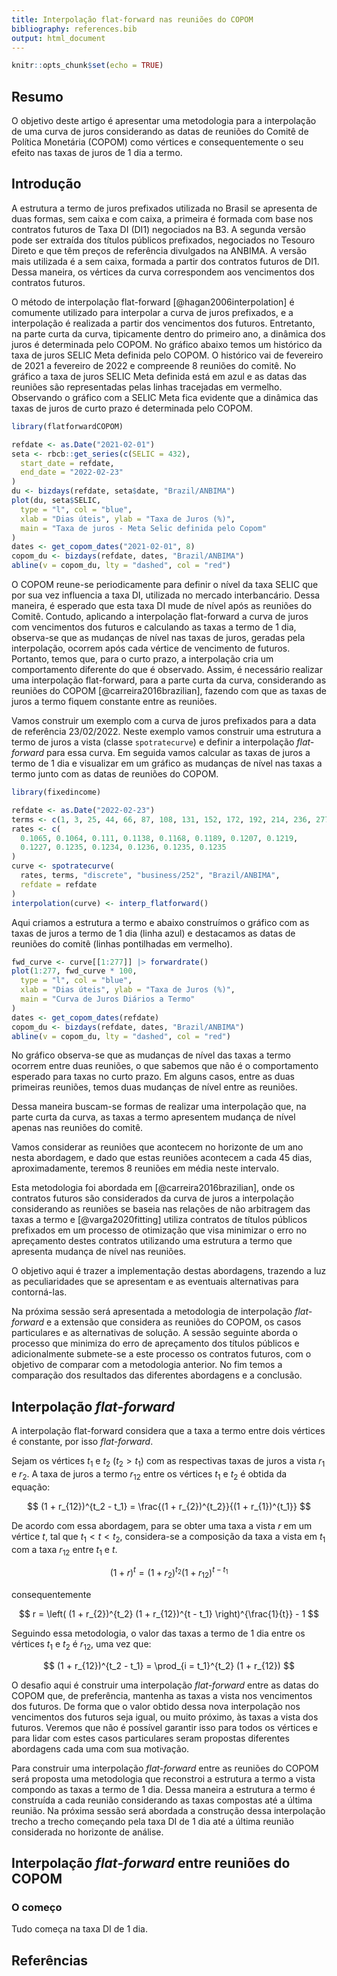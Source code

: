 ```yaml
---
title: Interpolação flat-forward nas reuniões do COPOM
bibliography: references.bib
output: html_document
---
```


```r
knitr::opts_chunk$set(echo = TRUE)
```

## Resumo

O objetivo deste artigo é apresentar uma metodologia para a interpolação de uma
curva de juros considerando as datas de reuniões do Comitê de Política
Monetária (COPOM) como vértices e consequentemente o seu efeito nas taxas
de juros de 1 dia a termo.


## Introdução

A estrutura a termo de juros prefixados utilizada no Brasil se apresenta de
duas formas, sem caixa e com caixa, a primeira é formada com base nos contratos
futuros de Taxa DI (DI1) negociados na B3.
A segunda versão pode ser extraída dos títulos públicos prefixados, negociados
no Tesouro Direto e que têm preços de referência divulgados na ANBIMA.
A versão mais utilizada é a sem caixa, formada a partir dos contratos futuros
de DI1.
Dessa maneira, os vértices da curva correspondem aos vencimentos dos contratos
futuros.

O método de interpolação flat-forward [@hagan2006interpolation] é comumente
utilizado para interpolar a curva de juros prefixados, e a interpolação é
realizada a partir dos vencimentos dos futuros.
Entretanto, na parte curta da curva, tipicamente dentro do primeiro ano,
a dinâmica dos juros é determinada pelo COPOM.
No gráfico abaixo temos um histórico da taxa de juros SELIC Meta
definida pelo COPOM.
O histórico vai de fevereiro de 2021 a fevereiro de 2022 e compreende 8 reuniões
do comitê.
No gráfico a taxa de juros SELIC Meta definida está em azul e as datas das
reuniões são representadas pelas linhas tracejadas em vermelho.
Observando o gráfico com a SELIC Meta fica evidente que a dinâmica das taxas
de juros de curto prazo é determinada pelo COPOM.

```r
library(flatforwardCOPOM)

refdate <- as.Date("2021-02-01")
seta <- rbcb::get_series(c(SELIC = 432),
  start_date = refdate,
  end_date = "2022-02-23"
)
du <- bizdays(refdate, seta$date, "Brazil/ANBIMA")
plot(du, seta$SELIC,
  type = "l", col = "blue",
  xlab = "Dias úteis", ylab = "Taxa de Juros (%)",
  main = "Taxa de juros - Meta Selic definida pelo Copom"
)
dates <- get_copom_dates("2021-02-01", 8)
copom_du <- bizdays(refdate, dates, "Brazil/ANBIMA")
abline(v = copom_du, lty = "dashed", col = "red")
```

O COPOM reune-se periodicamente para definir o nível da taxa SELIC que por sua
vez influencia a taxa DI, utilizada no mercado interbancário.
Dessa maneira, é esperado que esta taxa DI mude de nível após as reuniões do
Comitê.
Contudo, aplicando a interpolação flat-forward a curva de juros com vencimentos
dos futuros e calculando as taxas a termo de 1 dia, observa-se que as mudanças
de nível nas taxas de juros, geradas pela interpolação,
ocorrem após cada vértice de vencimento de futuros.
Portanto, temos que, para o curto prazo, a interpolação cria um comportamento
diferente do que é observado.
Assim, é necessário realizar uma interpolação flat-forward, para a parte curta
da curva, considerando as reuniões do COPOM [@carreira2016brazilian],
fazendo com que as taxas de juros a termo fiquem constante entre as reuniões.

Vamos construir um exemplo com a curva de juros prefixados para a data de
referência 23/02/2022.
Neste exemplo vamos construir uma estrutura a termo de juros a vista
(classe `spotratecurve`) e definir a interpolação *flat-forward* para essa
curva.
Em seguida vamos calcular as taxas de juros a termo de 1 dia e visualizar em
um gráfico as mudanças de nível nas taxas a termo junto com as datas de reuniões
do COPOM.

```r
library(fixedincome)

refdate <- as.Date("2022-02-23")
terms <- c(1, 3, 25, 44, 66, 87, 108, 131, 152, 172, 192, 214, 236, 277)
rates <- c(
  0.1065, 0.1064, 0.111, 0.1138, 0.1168, 0.1189, 0.1207, 0.1219,
  0.1227, 0.1235, 0.1234, 0.1236, 0.1235, 0.1235
)
curve <- spotratecurve(
  rates, terms, "discrete", "business/252", "Brazil/ANBIMA",
  refdate = refdate
)
interpolation(curve) <- interp_flatforward()
```

Aqui criamos a estrutura a termo e abaixo construímos o gráfico com as taxas de
juros a termo de 1 dia (linha azul) e destacamos as datas de reuniões do
comitê (linhas pontilhadas em vermelho).

```r
fwd_curve <- curve[[1:277]] |> forwardrate()
plot(1:277, fwd_curve * 100,
  type = "l", col = "blue",
  xlab = "Dias úteis", ylab = "Taxa de Juros (%)",
  main = "Curva de Juros Diários a Termo"
)
dates <- get_copom_dates(refdate)
copom_du <- bizdays(refdate, dates, "Brazil/ANBIMA")
abline(v = copom_du, lty = "dashed", col = "red")
```

No gráfico observa-se que as mudanças de nível das taxas a termo ocorrem entre
duas reuniões, o que sabemos que não é o comportamento esperado para taxas no
curto prazo.
Em alguns casos, entre as duas primeiras reuniões, temos duas mudanças de nível
entre as reuniões.

Dessa maneira buscam-se formas de realizar uma interpolação que, na parte curta
da curva, as taxas a termo apresentem mudança de nível apenas nas reuniões do
comitê.

Vamos considerar as reuniões que acontecem no horizonte de um
ano nesta abordagem, e dado que estas reuniões acontecem a cada 45 dias,
aproximadamente, teremos 8 reuniões em média neste intervalo.

Esta metodologia foi abordada em [@carreira2016brazilian], onde os contratos
futuros são considerados da curva de juros a interpolação considerando as
reuniões se baseia nas relações de não arbitragem das taxas a termo e
[@varga2020fitting] utiliza contratos de
títulos públicos prefixados em um processo de otimização que
visa minimizar o erro no apreçamento destes contratos utilizando uma estrutura
a termo que apresenta mudança de nível nas reuniões.

O objetivo aqui é trazer a implementação destas abordagens, trazendo a luz as
peculiaridades que se apresentam e as eventuais alternativas para contorná-las.

Na próxima sessão será apresentada a metodologia de interpolação *flat-forward*
e a extensão que considera as reuniões do COPOM, os casos particulares e as
alternativas de solução.
A sessão seguinte aborda o processo que minimiza do erro de apreçamento dos
títulos públicos e adicionalmente submete-se a este processo os contratos
futuros, com o objetivo de comparar com a metodologia anterior.
No fim temos a comparação dos resultados das diferentes abordagens e a
conclusão.

## Interpolação *flat-forward*

A interpolação flat-forward considera que a taxa a termo entre dois vértices
é constante, por isso *flat-forward*.

Sejam os vértices $t_1$ e $t_2$ ($t_2 > t_1$) com as respectivas taxas de juros
a vista $r_1$ e $r_2$.
A taxa de juros a termo $r_{12}$ entre os vértices $t_1$ e $t_2$ é obtida da
equação:

$$
(1 + r_{12})^{t_2 - t_1} = \frac{(1 + r_{2})^{t_2}}{(1 + r_{1})^{t_1}}
$$

De acordo com essa abordagem, para se obter uma taxa a vista $r$ em um vértice
$t$, tal que $t_1 < t < t_2$, considera-se a composição da taxa a vista em
$t_1$ com a taxa $r_{12}$ entre $t_1$ e $t$.

$$
(1 + r)^t = (1 + r_{2})^{t_2} (1 + r_{12})^{t - t_1}
$$

consequentemente

$$
r = \left( (1 + r_{2})^{t_2} (1 + r_{12})^{t - t_1} \right)^{\frac{1}{t}} - 1
$$

Seguindo essa metodologia, o valor das taxas a termo de 1 dia entre os vértices
$t_1$ e $t_2$ é $r_{12}$, uma vez que:

$$
(1 + r_{12})^{t_2 - t_1} = \prod_{i = t_1}^{t_2} (1 + r_{12})
$$

O desafio aqui é construir uma interpolação *flat-forward* entre as datas do
COPOM que, de preferência, mantenha as taxas a vista nos vencimentos dos
futuros.
De forma que o valor obtido dessa nova interpolação nos vencimentos dos
futuros seja igual, ou muito próximo, às taxas a vista dos futuros.
Veremos que não é possível garantir isso para todos os vértices e para lidar
com estes casos particulares seram propostas diferentes abordagens cada uma
com sua motivação.

Para construir uma interpolação *flat-forward* entre as reuniões do COPOM
será proposta uma metodologia que reconstroi a estrutura a termo a vista
compondo as taxas a termo de 1 dia.
Dessa maneira a estrutura a termo é construída a cada reunião considerando as
taxas compostas até a última reunião.
Na próxima sessão será abordada a construção dessa interpolação trecho a trecho
começando pela taxa DI de 1 dia até a última reunião considerada no horizonte
de análise.

## Interpolação *flat-forward* entre reuniões do COPOM

### O começo

Tudo começa na taxa DI de 1 dia.

## Referências